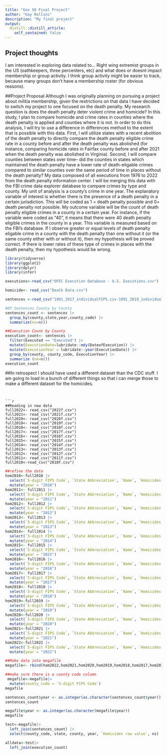 ```yaml
---
title: "Gov 50 Final Project"
author: "Kay Rollins"
description: "My final project"
output:
  distill::distill_article:
    self_contained: false
---
```




## Project thoughts

I am interested in exploring data related to...
Right wing extremist groups in the US (oathkeepers, three percenters, etc) and what does or doesnt impact membership or group activity. I think group activity might be easier to track, because many groups don't have a membership roster (for obvious reasons).

##Project Proposal 
Although I was originally planning on pursuing a project about militia membership, given the restrictions on that data I have decided to switch my project to one focused on the death penalty. My research question is does the death penalty deter violent crime and homicide? In this study, I plan to compare homicide and crime rates in counties where the death penalty is applied and counties where it is not. In order to do this analysis, I will try to use a difference in differences method to the extent that is possible with this data. First, I will utilize states with a recent abolition of the death penalty to directly compare the death penalty eligible crime rate in a county before and after the death penalty was abolished (for instance, comparing homicide rates in Fairfax county before and after 2021 when the death penalty was abolished in Virginia). Second, I will compare counties between states over time-- did the counties in states which maintained the death penalty have a lower rate of death-eligable crimes compared to similar counties over the same period of time in places without the death penalty? My data composed of all executions from 1976 to 2022 from the death penalty information center. I will be merging this data with the FBI crime data explorer database to compare crimes by type and county. My unit of analysis is a county's crime in one year. The explanatory variable of interest is whether there is the presence of a death penalty in a certain jurisdiction. This will be coded as 1 = death penalty possible and 0= death penalty not possible. My outcome variable will be the count of death penalty eligible crimes in a county in a certain year. For instance, if the variable were coded as "40", it means that there were 40 death penalty eligible crimes in the county in a year. This variable is measured based on the FBI's database. If I observe greater or equal levels of death penalty eligable crime in a county with the death penalty than one without it (or the same county either with or without it), then my hypothesis will be proved correct. If there is lower rates of these type of crimes in places with the death penalty, then my hypothesis would be wrong.

```r
library(tidyverse)
library(ggplot2)
library(dplyr)
library(infer)
```
```r
executions<-read_csv("DPIC Execution Database - U.S. Executions.csv")

homicide<- read_csv("Death Data.csv")

sentences <-read_csv("1991_2017_individualFIPS.csv-1991_2019_individualFIPS.csv")

```


```r
#DP Sentences County by County 
sentences_count <- sentences |> 
  group_by(county,state,year,county_code) |>
  summarize(ns=n())
```

```r
##Execution Count by County 
execution_count<- sentences |>
  filter(Executed == "Executed") |>
  mutate(ExecutionDate=lubridate::mdy(DateofExecution)) |>
  mutate(ExecutionYear = lubridate::year(ExecutionDate)) |>
  group_by(county, county_code, ExecutionYear) |>
  summarize (ne=n())
execution_count
```
##In retrospect I should have used a different dataset than the CDC stuff. I am going to load in a bunch of different things so that i can merge those to make a different dataset for the homicides. 
```


```r
##Reading in new data
full2022<- read_csv("2022f.csv")
full2021<- read_csv("2021f.csv")
full2020<- read_csv("2020f.csv")
full2019<- read_csv("2019f.csv")
full2018<- read_csv("2018f.csv")
full2017<- read_csv("2017f.csv")
full2016<- read_csv("2016f.csv")
full2015<- read_csv("2015f.csv")
full2014<- read_csv("2014f.csv")
full2013<- read_csv("2013f.csv")
full2012<- read_csv("2012f.csv")
full2011<- read_csv("2011f.csv")
full2010<-read_csv("2010f.csv")
```

```r
##refine the data 
hom2010<-full2010 |>
  select(`5-digit FIPS Code`, `State Abbreviation`, `Name`, `Homicides raw value`,`Homicides numerator`)|>
  mutate(year = "2010")
hom2011<- full2011 |>
  select(`5-digit FIPS Code`, `State Abbreviation`, `Name`, `Homicides raw value`,`Homicides numerator`)|>
  mutate(year = "2011")
hom2012<- full2012 |>
  select(`5-digit FIPS Code`, `State Abbreviation`, `Name`, `Homicides raw value`,`Homicides numerator`)|>
  mutate(year = "2012")
hom2013<- full2013 |>
  select(`5-digit FIPS Code`, `State Abbreviation`, `Name`, `Homicides raw value`,`Homicides numerator`)|>
  mutate(year = "2013")
hom2014<- full2014 |>
  select(`5-digit FIPS Code`, `State Abbreviation`, `Name`, `Homicides raw value`,`Homicides numerator`)|>
  mutate(year = "2014")
hom2015<- full2015 |>
  select(`5-digit FIPS Code`, `State Abbreviation`, `Name`, `Homicides raw value`,`Homicides numerator`)|>
  mutate(year = "2015")
hom2016<- full2016 |>
  select(`5-digit FIPS Code`, `State Abbreviation`, `Name`, `Homicides raw value`,`Homicides numerator`)|>
  mutate(year = "2016")
hom2017<- full2017 |>
  select(`5-digit FIPS Code`, `State Abbreviation`, `Name`, `Homicides raw value`,`Homicides numerator`)|>
  mutate(year = "2017")
hom2018<- full2018 |>
  select(`5-digit FIPS Code`, `State Abbreviation`, `Name`, `Homicides raw value`,`Homicides numerator`)|>
  mutate(year = "2018")
hom2019<-full2019 |>
  select(`5-digit FIPS Code`, `State Abbreviation`, `Name`, `Homicides raw value`,`Homicides numerator`)|>
  mutate(year = "2019")
hom2020<-full2020 |>
  select(`5-digit FIPS Code`, `State Abbreviation`, `Name`, `Homicides raw value`,`Homicides numerator`)|>
  mutate(year = "2020")
hom2021<-full2021 |>
  select(`5-digit FIPS Code`, `State Abbreviation`, `Name`, `Homicides raw value`,`Homicides numerator`)|>
  mutate(year = "2021")
hom2022<-full2022 |>
  select(`5-digit FIPS Code`, `State Abbreviation`, `Name`, `Homicides raw value`,`Homicides numerator`)|>
  mutate(year = "2022")
```

```r
##Make data into megafile 
megafile<- rbind(hom2022,hom2021,hom2020,hom2019,hom2018,hom2017,hom2016,hom2014,hom2013,hom2012,hom2011,hom2010)

```

```r
##make sure there is a county code column
 megafile<-megafile|>
  mutate(county_code = `5-digit FIPS Code`) 
megafile
```



```r
sentences_count$year <- as.integer(as.character(sentences_count$year))
sentences_count

megafile$year <- as.integer(as.character(megafile$year))
megafile

```


```r
test<-megafile|>
  left_join(sentences_count) |>
  select(county_code, state, county, year, `Homicides raw value`, ns)
```

```r
alldata<-test|>
  left_join(execution_count)
```


